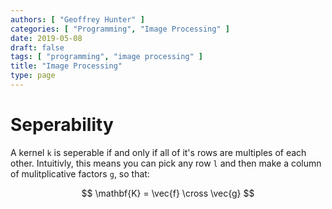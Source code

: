 ```yaml
---
authors: [ "Geoffrey Hunter" ]
categories: [ "Programming", "Image Processing" ]
date: 2019-05-08
draft: false
tags: [ "programming", "image processing" ]
title: "Image Processing"
type: page
---
```



# Seperability

A kernel `k` is seperable if and only if all of it's rows are multiples of each other. Intuitivly, this means you can pick any row `l` and then make a column of mulitplicative factors `g`, so that:

$$ \mathbf{K} = \vec{f} \cross \vec{g} $$